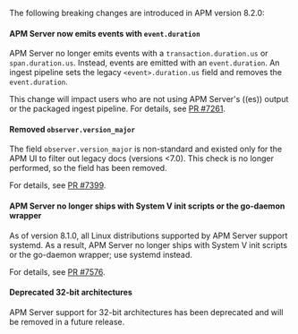 
The following breaking changes are introduced in APM version 8.2.0:

<div id="apm_server_now_emits_events_with_`event.duration`"></div>

#### APM Server now emits events with `event.duration`

APM Server no longer emits events with a `transaction.duration.us` or `span.duration.us`.
Instead, events are emitted with an `event.duration`.
An ingest pipeline sets the legacy `<event>.duration.us` field and removes the `event.duration`.

This change will impact users who are not using APM Server's ((es)) output or the packaged ingest pipeline.
For details, see [PR #7261](https://github.com/elastic/apm-server/pull/7261).

<div id="removed_`observer.version_major`"></div>

#### Removed `observer.version_major`

The field `observer.version_major` is non-standard and existed only for the APM UI to filter out legacy docs (versions \<7.0).
This check is no longer performed, so the field has been removed.

For details, see [PR #7399](https://github.com/elastic/apm-server/pull/7399).

<div id="apm_server_no_longer_ships_with_system_v_init_scripts_or_the_go-daemon_wrapper"></div>

#### APM Server no longer ships with System V init scripts or the go-daemon wrapper

As of version 8.1.0, all Linux distributions supported by APM Server support systemd.
As a result, APM Server no longer ships with System V init scripts or the go-daemon wrapper; use systemd instead.

For details, see [PR #7576](https://github.com/elastic/apm-server/pull/7576).

<div id="deprecated_32-bit_architectures"></div>

#### Deprecated 32-bit architectures

APM Server support for 32-bit architectures has been deprecated and will be removed in a future release.
